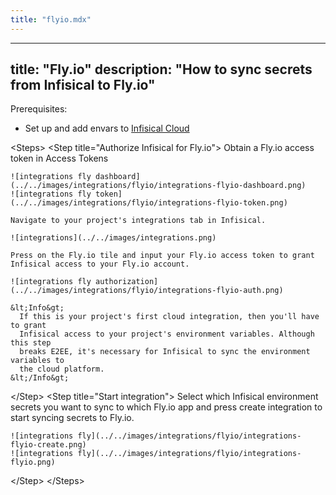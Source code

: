 ```yaml
---
title: "flyio.mdx"
---
```


---
title: "Fly.io"
description: "How to sync secrets from Infisical to Fly.io"
---

Prerequisites:

- Set up and add envars to [Infisical Cloud](https://app.infisical.com)

&lt;Steps&gt;
  &lt;Step title="Authorize Infisical for Fly.io"&gt;
    Obtain a Fly.io access token in Access Tokens

    ![integrations fly dashboard](../../images/integrations/flyio/integrations-flyio-dashboard.png)
    ![integrations fly token](../../images/integrations/flyio/integrations-flyio-token.png)

    Navigate to your project's integrations tab in Infisical.

    ![integrations](../../images/integrations.png)

    Press on the Fly.io tile and input your Fly.io access token to grant Infisical access to your Fly.io account.

    ![integrations fly authorization](../../images/integrations/flyio/integrations-flyio-auth.png)

    &lt;Info&gt;
      If this is your project's first cloud integration, then you'll have to grant
      Infisical access to your project's environment variables. Although this step
      breaks E2EE, it's necessary for Infisical to sync the environment variables to
      the cloud platform.
    &lt;/Info&gt;
  &lt;/Step&gt;
  &lt;Step title="Start integration"&gt;
    Select which Infisical environment secrets you want to sync to which Fly.io app and press create integration to start syncing secrets to Fly.io.

    ![integrations fly](../../images/integrations/flyio/integrations-flyio-create.png)
    ![integrations fly](../../images/integrations/flyio/integrations-flyio.png)
  &lt;/Step&gt;
&lt;/Steps&gt;